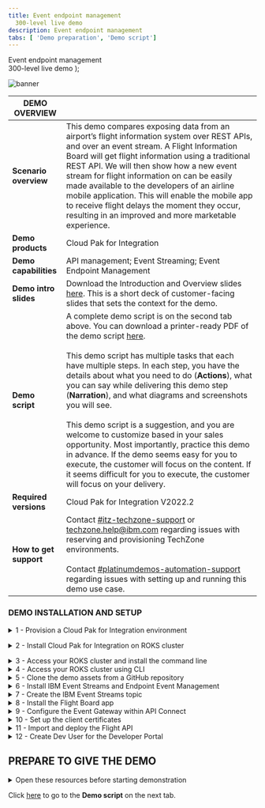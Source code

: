 ```yaml
---
title: Event endpoint management
  300-level live demo
description: Event endpoint management
tabs: [ 'Demo preparation', 'Demo script']
---
```


  <span>
    Event endpoint management <br /> 300-level live demo
  </span>
);

![banner](./images/300-eem-prep-GitHub-banner-8-3-21-short.jpg)

<span id="top"></span>

| DEMO OVERVIEW |                          |
| --------------------------------------- | ------------------------------------- |
| **Scenario overview** | This demo compares exposing data from an airport’s flight information system over REST APIs, and over an event stream. A Flight Information Board will get flight information using a traditional REST API. We will then show how a new event stream for flight information on can be easily made available to the developers of an airline mobile application. This will enable the mobile app to receive flight delays the moment they occur, resulting in an improved and more marketable experience. |
| **Demo products** | Cloud Pak for Integration |
| **Demo capabilities** | API management; Event Streaming; Event Endpoint Management  |
| **Demo intro slides** | Download the Introduction and Overview slides <a href="LINK PENDING" target="_blank" rel="noreferrer">here</a>. This is a short deck of customer-facing slides that sets the context for the demo. |
| **Demo script** | A complete demo script is on the second tab above. You can download a printer-ready PDF of the demo script <a href="./300-integration-event-endpoint-management-demo-script.pdf" target="_blank" rel="noreferrer">here</a>. <br/><br/> This demo script has multiple tasks that each have multiple steps. In each step, you have the details about what you need to do (**Actions**), what you can say while delivering this demo step (**Narration**), and what diagrams and screenshots you will see.<br/><br/>This demo script is a suggestion, and you are welcome to customize based in your sales opportunity. Most importantly, practice this demo in advance. If the demo seems easy for you to execute, the customer will focus on the content. If it seems difficult for you to execute, the customer will focus on your delivery. |
| **Required versions** | Cloud Pak for Integration V2022.2 |
| **How to get support** | Contact <a href="https://ibm-cloud.slack.com/archives/C0124J683GW" target="_blank" rel="noreferrer">#itz-techzone-support</a> or <a href="mailto:techzone.help@ibm.com">techzone.help@ibm.com</a> regarding issues with reserving and provisioning TechZone environments. <br/><br/> Contact <a href="https://ibm-cloud.slack.com/archives/C0216F39ACU" target="_blank" rel="noreferrer">#platinumdemos-automation-support</a> regarding issues with setting up and running this demo use case. |

### **DEMO INSTALLATION AND SETUP**

<details>

<summary>1 - Provision a Cloud Pak for Integration environment</summary>
<br/>

Provision Red Hat OpenShift on IBM Cloud (ROKS) ready to install the Cloud Pak for Integration. To provision your ROKS instance, follow these steps: <br/><br/>

1. To provision a ROKS cluster on Red Hat OpenShift, go <a href="https://techzone.ibm.com/my/reservations/create/62f1112aeeb0ab0017dc7608" target="_blank" rel="noreferrer">here</a> and complete the form.
<br/>

2. You will receive a confirmation email confirming the instance is provisioning.

<br/>

3. You will receive a second email once the environment is provisioned. You should expect this to take between 30 and 120 minutes. This email contains information, such as URLs, allowing you to connect to the instance.<br/><img src="./images/prep-1-3.png" width="800" /><br/>

If you have issues connecting to your instance, please contact <a href="https://ibm-cloud.slack.com/archives/C0124J683GW" target="_blank" rel="noreferrer">#itz-techzone-support</a>.

<br/>

**[Go to top](#top)**

</details>

<span id="ROKSinstall"></span>

<details>

<summary>2 - Install Cloud Pak for Integration on ROKS cluster</summary>

<br/>

1. Click the **Cluster URL** from the enviroment confirmation email. Log into IBM Cloud using your IBMid.<br/><br/><img src="./images/prep-2-1.png" width="800" /><br/>

2. After you are logged in, click <a href="https://cloud.ibm.com/catalog/content/ibm-cp-integration-72f63273-f2f6-4e9c-8626-60fe798c57be-global" target="_blank" rel="noreferrer">here</a> to install Cloud Pak for Integration.<br/><br/>Make sure you are in an **ITZ** account (1) and the **Product version** is **2022.2.1** (2).<br/><br/><img src="./images/prep-2-2.png" width="800" /><br/>

3. Scroll down to the **Select your cluster** section. From the list, select the **Redhat Openshift Cluster** (1) that you just created. Then click **Add project** (2).<br/><br/><img src="./images/prep-2-3.png" width="800" /><br/>

4. Enter **cp4i** as the **Project** (1) name. Click **Add** (2).<br/><br/><img src="./images/prep-2-4.png" width="800" />

<br/>

5. Scroll down to the **Set the deployment values** section and toggle the **Use an existing secret?** slider to **no** (1). Enter a value for csDefaultAdminPassword (2). It is important that you choose a password that is 32 characters in length and is composed of only letters and numbers. You will need this password in step 12.<br/><br/><InlineNotification><strong>NOTE</strong>: Currently password validation is not enforced on this page. If you proceed with an invalid password you will be able to start the installation but it will fail. There is no way to recover from this error other than provisioning a new cluster.</InlineNotification><br/><img src="./images/prep-2-5.png" width="800" /><br/>

6. Scroll down to **Optional deployment values**. Click the collapsible section to open them. First, we will select the appropriate parameter for this specific demo.

<br/>

| FIELD | ACTION |
| ------ | ------- |
| **cognitiveCarRepairDemo:** | Set to ‘true’ |
| **drivewayDentDeletionDemo:** | Set to ‘false’ |
| **eventEnabledInsuranceDemo:** | Set to ‘false’ |
| **mappingAssistDemo:** | Set to ‘false’ |
| **weatherChatbotDemo:** | Set to ‘false’ |

<br/><img src="./images/prep-2-6.png" width="800" />

<br/>

7. Continue to change the default values parameters using the table below.<br/>If you don't have an SMTP email server and accounts that you can use, you may sign up for a free <a href="https://mailtrap.io" target="_blank" rel="noreferrer">Mailtrap.io</a> account. Mailtrap.io is a free cloud service that mimics an SMTP server. It is used for development/demonstration purposes only.

<br/>

| FIELD | ACTION |
| ------ | ------- |
| **demoAPICMailServerHost:** (1)| If you’re using mailtrap, leave this smtp.mailtrap.io. |
| **demoAPICMailServerPort:** (2)| If you’re using mailtrap, leave this as 2525. |
| **demoAPICEmailAddress:** (3)| If you’re using mailtrap, you can use any email address. The dummy address ’apicadmin@example.com’ is recommended. If you’re using your own mail server, use an email address that you can receive and read. |
| **demoAPICMialServerUsername:** (4)| Set this to your SMTP mailtrap username. This is different from your mailtrap login username and can be found by using these [instructions](https://help.mailtrap.io/article/5-smtp-integration). |
| **demoAPICMailServerPassword:** (5)| Set this to your SMTP mailtrap password. This is different from your mailtrap login password and can be found by using these [instructions](https://help.mailtrap.io/article/5-smtp-integration).|

<br/><img src="./images/prep-2-7.png" width="800" />

<br/>

8. Accept the license agreement and click **Install** to install Cloud Pak for Integration. The installation will take up to 150 minutes.<br/><br/><img src="./images/prep-2-8.png" width="500" /><br/>

9. You can view the progress in the Schematics progress bar or check the details in view log.<br/><br/><img src="./images/prep-2-9.png" width="800" /><br/>

10. When the status is **Active**, you will be able to access Cloud Pak for Integration Platform Navigator. Select **Offering Dashboard** on the upper right corner of the page.<br/><br/><img src="./images/prep-2-10.png" width="800" /><br/>

11. On the log in page, select the authentication type **IBM provided credentials (admin only)**.<br/><br/><img src="./images/prep-2-11.png" width="800" /><br/>

12. Log in using the admin userid and password you created in step 5.<br/><br/><img src="./images/prep-2-12.png" width="800" /><br/>

13. Click **Integration instances**.<br/><br/><img src="./images/prep-2-13.png" width="800" />

<br/>

14. The parts of the Cloud Pak (API Connect, App Connect Designer, App Connect Dashboard and Asset Repository) will display here. Additional instances for any of the integration capabilities can be created by selecting **Create capability**.<br/><br/><img src="./images/prep-2-13.png" width="800" />

<br/>

You have successfully completed cluster provisioning, installation of Cloud Pak for Integration, and deployment of API Connect and App Connect. You are ready to proceed.

<br/>

**[Go to top](#top)**

</details>

<span id="prereq"></span>

<details>

<summary>3 - Access your ROKS cluster and install the command line </summary>
<br/>

In this section, you access your ROKS cluster and install the OpenShift command line tool. If you already have the command line tool, you can proceed to **Access your ROKS cluster using CLI**.

<br/>

1. Open <a href="https://techzone.ibm.com/my/reservations" target="_blank" rel="noreferrer">My reservations</a> in **IBM Technology Zone**.

<br/>

2. Select you **CP4I ROKS** cluster.<br/><br/><img src="./images/prep-3-2.png" width="800" /><br/>

3. Click **Open your Managed OpenShift (ROKS) environment**.<br/><br/><img src="./images/prep-3-3.png" width="800" /><br/>

4. Click **OpenShift web console**.<br/><br/><img src="./images/prep-3-4.png" width="800" /><br/>

5. On the web console page, click **?** (1), and select **Command line tools** (2).<br/><br/><img src="./images/prep-3-5.png" width="800" /><br/>

6. Follow the links to install the OpenShift Command Line Interface (CLI) for your Operating System.<br/><br/><img src="./images/prep-3-6.png" width="800" /><br/>

**[Go to top](#top)**

</details>

<details>

<summary>4 - Access your ROKS cluster using CLI</summary>

<br/>

1. Log into your OpenShift cluster using CLI. From the dropdown menu in the upper right of the page, under your **username** (1), click **Copy login command** (2).<br/><br/><img src="./images/prep-4-1.png" width="800" /><br/>

2. Click **Display Token**.<br/><br/><img src="./images/prep-4-2.png" width="800" /><br/>

3. Copy the **login** command.<br/><br/><img src="./images/prep-4-3.png" width="800" /><br/>

4. Open your terminal window and paste the **login command** to access your OpenShift cluster.<br/><br/><img src="./images/prep-4-4.png" width="500" /><br/>

**[Go to top](#top)**

</details>

<details>

<summary>5 - Clone the demo assets from a GitHub repository</summary>

<br/>

<InlineNotification>
<strong>NOTE</strong>: To copy the repo you will need to have the <a href = "https://cli.github.com" target="_blank" rel="noreferrer">Git CLI</a> on your machine. If you don’t have it, follow the installation steps described in this page, based on your operating system.
</InlineNotification>

<br/>

1. To download the scripts to run the demo, create a directory, and from there run the following command:

<br/>

```
git clone https://github.ibm.com/IntegrationPlatinumDemos/eem-demo.git
```
<br/><br/><img src="./images/prep-5-1.png" width="800" /><br/>

2. This will download several folders.  The demo material is in the folder ‘demo-script’.  Change directories by running:

<br/>

```
cd eem-demo/scripts/
```
<br/><br/><img src="./images/prep-5-2.png" width="800" /><br/>

In this directory you will see the following two files that you need to set up the demo:

- setup-software.sh - Sets up EEM and Event Streams
- setup-app.sh - Sets up the Flight Board application

<br/><br/><img src="./images/prep-5-2-2.png" width="800" /><br/>

**[Go to top](#top)**

</details>

<details>

<summary>6 - Install IBM Event Streams and Endpoint Event Management</summary>

<br/>

1. Run the following command:

<br/>

```
./setup-software.sh cp4i
```
<br/><br/><img src="./images/prep-6-1.png" width="800" /><br/>

This could take 10-20 minutes to complete. It will be complete when Event Endpoint Management and IBM Event Streams has been installed.

<br/>

The Platform Navigator, Event API, Event Management and Event Streams UI endpoints are displayed at the end of the script for convenience, these will be used later.

<br/>

**[Go to top](#top)**

</details>

<details>

<summary>7 - Create the IBM Event Streams topic</summary>

<br/>

1. Navigate to the Event Stream UI outputted in the previous step.<br/><br/><img src="./images/prep-7-1.png" width="800" /><br/>

2. Select the **topics** (1) icon, and click **Create Topic** (2).<br/><br/><img src="./images/prep-7-2.png" width="800" /><br/>


3. Specify **flight-delays** (1) as the Topic name and select **Next** (2).<br/><br/><img src="./images/prep-7-3.png" width="800" /><br/>

4. Click **Next**.<br/><br/><img src="./images/prep-7-4.png" width="800" /><br/>

5. Click **Next**.<br/><br/><img src="./images/prep-7-5.png" width="800" /><br/>

6. Click **Create topic**.<br/><br/><img src="./images/prep-7-6.png" width="800" /><br/>

**[Go to top](#top)**

</details>

<details>

<summary>8 - Install the Flight Board app</summary>

<br/>

1. Run the following command:

<br/>

```
./setup-app.sh cp4i
```
<br/><br/><img src="./images/prep-8-1.png" width="800" /><br/>

This should take a few minutes to complete.  Once this has completed, it will give you the URL to access the flight board app. There are two URLs one for the flight board, and another for the manager where flights can be delayed. Note that it uses http not https.  If you see a page saying that the application is not available, then you have probably got https in the URL.

<br/>

**[Go to top](#top)**

</details>

<details>

<summary>9 - Configure the Event Gateway within API Connect </summary>

<br/>

1. Open the Cloud Pak for Integration Platform Navigator Home page from section 2 above. Using the menu in the top left, expand Administration and select Integration instances.<br/><br/><img src="./images/prep-9-1.png" width="800" /><br/>

2. Select **ademo** corresponding to the **API management administration** type.<br/><br/><img src="./images/prep-9-2.png" width="800" /><br/>

3. Select **Topology** (1), and click **Register service** (2).<br/><br/><img src="./images/prep-9-3.png" width="800" /><br/>

4. Select **Event Gateway Service**.<br/><br/><img src="./images/prep-9-4.png" width="800" /><br/>

5. Configure the detail, using:
- **Title**: event-gateway-service <br/>
- **Management endpoint**: the value outputted from the setup-software.sh command (note that this **should** begin with https://) <br/>
- **API endpoint base**: the value outputted from the setup-software.sh command (note that this should **NOT** begin with https://)

<br/>

Click **Save**.<br/><br/><img src="./images/prep-9-5.png" width="800" /><br/>

6. The Event Gateway Service needs to be associated with the API Connect Catalog. Navigate to API Management by selecting the menu at the top left and selecting **APIs** under the **Design** section.<br/><br/><img src="./images/prep-9-6.png" width="800" /><br/>

7. Select **Manage** (1) and click on the **Sandbox** (2) catalog.<br/><br/><img src="./images/prep-9-7.png" width="800" /><br/>

8. Select the **Catalog settings** (1) tab, then the **Gateway** services section (2) and click **Edit** (3).<br/><br/><img src="./images/prep-9-8.png" width="800" /><br/>

9. Check the box associated with the **event-gateway-service** (1) and click **Save (2)**.<br/><br/><img src="./images/prep-9-9.png" width="800" /><br/>

**[Go to top](#top)**

</details>

<details>

<summary>10 - Set up the client certificates </summary>

<br/>

?

<br/>

**[Go to top](#top)**

</details>

<details>

<summary>11 - Import and deploy the Flight API </summary>

<br/>

The Flight API will be exposed through API Connect. This allows controlled, secure exposure to the API.

<br/>

1. Select the **draft** icon (1). Click **Add** and select **API** (2).<br/><br/><img src="./images/prep-11-1.png" width="800" /><br/>

2. Scroll down and select **Exiting OpenAPI** (1) and click **Next** (2).<br/><br/><img src="./images/prep-11-2.png" width="800" /><br/>

3. Download the file from <a href="LOCAL PENDING" target="_blank" rel="noreferrer">here</a>, upload as the API source, and click **Next**.<br/><br/><img src="./images/prep-11-3.png" width="800" /><br/>

4. Check the **Activate API** (1) option. Click **Next** (2).<br/><br/><img src="./images/prep-11-4.png" width="800" /><br/>

5. Check **Develop**.<br/><br/><img src="./images/prep-11-5.png" width="800" /><br/>

**[Go to top](#top)**

</details>

<details>

<summary>12 - Create Dev User for the Developer Portal  </summary>

<br/>

1. Click on the **Home** icon (1), and **Manage catalogs** (2).<br/><br/><img src="./images/prep-12-1.png" width="800" /><br/>

2. Open **Sandbox**.<br/><br/><img src="./images/prep-12-2.png" width="800" /><br/>

3. Open **Catalog settings** (1), then **Portal** (2).<br/><br/><img src="./images/prep-12-3.png" width="800" /><br/>

4. Since a developer portal does not already exist, click **Create**.<br/><br/><img src="./images/prep-12-4.png" width="800" /><br/>

5. Select **portal-service** (1) from the pull down. Click **Create** (2).<br/><br/><img src="./images/prep-12-5.png" width="800" /><br/>

6. The portal will take around 5 minutes to be built, but the URL is immediately displayed. Copy the URL, open a new browser tab, and paste your **Portal URL**. It may take several minutes and browser refreshes to appear.
<br/><br/><img src="./images/prep-12-6.png" width="800" /><br/>

7. On the Portal page, click **Create account**.<br/><br/><img src="./images/prep-12-7.png" width="800" /><br/>

8. Complete the form.

<InlineNotification><strong>SUGGESTION</strong>: Use devuser as the username, and you are welcome to use your personal email address.</InlineNotification><br/><img src="./images/prep-12-8.png" width="800" />

9. To complete your registration, you need to open your email and accept the registration.

<InlineNotification><strong>NOTE</strong>: If you are using mailtrap, you need to open your mailtrap inbox and accept the registration.</InlineNotification><br/><img src="./images/prep-12-9.png" width="800" />

<br/>

Congratulations! Your portal developer user has been created and you are ready for the demo.

<br/>

- Download the [demo slides](./slides.pptx)

<br/>

**[Go to top](#top)**

</details>

## **PREPARE TO GIVE THE DEMO**

<details>

<summary>Open these resources before starting demonstration</summary>

<br/>

1. Open the following tabs in a web browser:

<br/>

- IBM Event Streams
- IBM Cloud Pak for Integration Platform Navigator
- The Flight Board
- The Flight Board Manager
- IBM API Connect Developer Portal

<br/>

**TIP**: These URLs are provided as the output from the setup-software.sh and setup-app.sh scripts. For convenience you can also get the URLs for the above by running the following command from the eem-demo/scripts folder:

<br/>

```
$ ./get-urls.sh
```

2. Log in to the Developer Portal using the devuser account you created in the preparation steps above.
<br/><br/><img src="./images/prep-demo-2.png" width="800" /><br/>

<br/>

3. Enter the **Username** and **Password**. Click **Sign in**.<br/><br/><img src="./images/prep-demo-3.png" width="800" /><br/>

4. Prepare a terminal by logging into the OpenShift cluster with the “Copy login command” option from the OpenShift user interface, then executing it within the terminal window.<br/><br/><img src="./images/prep-demo-4.png" width="800" /><br/>


<br/>

**[Go to top](#top)**

</details>

Click [here](/300-integration-event-endpoint-management/demo-script) to go to the **Demo script** on the next tab.
